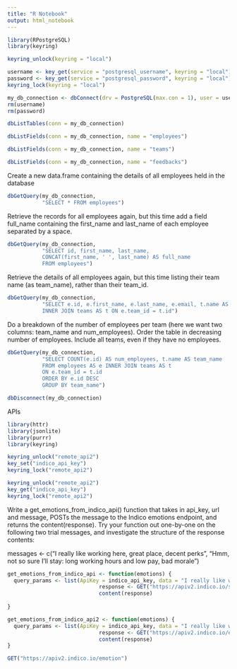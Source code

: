```yaml
---
title: "R Notebook"
output: html_notebook
---
```


```r
library(RPostgreSQL)
library(keyring)

```

```r
keyring_unlock(keyring = "local")
```

```r
username <- key_get(service = "postgresql_username", keyring = "local")
password <- key_get(service = "postgresql_password", keyring = "local")
keyring_lock(keyring = "local")

```

```r
my_db_connection <- dbConnect(drv = PostgreSQL(max.con = 1), user = username, password = password, dbname="acme_employees", host="localhost")
rm(username)
rm(password)
```


```r
dbListTables(conn = my_db_connection)
```

```r
dbListFields(conn = my_db_connection, name = "employees")
```
```r
dbListFields(conn = my_db_connection, name = "teams")
```

```r
dbListFields(conn = my_db_connection, name = "feedbacks")
```




Create a new data.frame containing the details of all employees held in the database
```r
dbGetQuery(my_db_connection,
           "SELECT * FROM employees")
```


Retrieve the records for all employees again, but this time add a field full_name containing the first_name and last_name of each employee separated by a space.
```r
dbGetQuery(my_db_connection,
           "SELECT id, first_name, last_name, 
           CONCAT(first_name, ' ', last_name) AS full_name
           FROM employees")
```


Retrieve the details of all employees again, but this time listing their team name (as team_name), rather than their team_id.
```r
dbGetQuery(my_db_connection,
           "SELECT e.id, e.first_name, e.last_name, e.email, t.name AS team_name FROM employees AS e
           INNER JOIN teams AS t ON e.team_id = t.id")
```


Do a breakdown of the number of employees per team (here we want two columns: team_name and num_employees). Order the table in decreasing number of employees. Include all teams, even if they have no employees.

```r
dbGetQuery(my_db_connection,
           "SELECT COUNT(e.id) AS num_employees, t.name AS team_name
           FROM employees AS e INNER JOIN teams AS t
           ON e.team_id = t.id
           ORDER BY e.id DESC
           GROUP BY team_name")
```









```r
dbDisconnect(my_db_connection)
```



APIs


```r
library(httr)
library(jsonlite)
library(purrr)
library(keyring)
```

```r
keyring_unlock("remote_api2")
key_set("indico_api_key")
keyring_lock("remote_api2")
```

```r
keyring_unlock("remote_api2")
key_get("indico_api_key")
keyring_lock("remote_api2")
```





Write a get_emotions_from_indico_api() function that takes in api_key, url and message, POSTs the message to the Indico emotions endpoint, and returns the content(response). Try your function out one-by-one on the following two trial messages, and investigate the structure of the response contents:

messages <- c("I really like working here, great place, decent perks", "Hmm, not so sure I'll stay: long working hours and low pay, bad morale")

```r
get_emotions_from_indico_api <- function(emotions) {
  query_params <- list(ApiKey = indico_api_key, data = "I really like working here, great place, decent perks!")
                             response <- GET("https://apiv2.indico.io/sentiment", query = query_params)
                             content(response)
        
}
```


```r
get_emotions_from_indico_api2 <- function(emotions) {
  query_params <- list(ApiKey = indico_api_key, data = "I really like working here, great place, decent perks!")
                             response <- GET("https://apiv2.indico.io/emotion", query = query_params)
                             content(response)
}
```









```r
GET("https://apiv2.indico.io/emotion")
```













